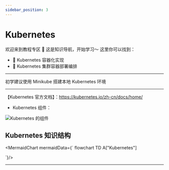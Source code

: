```yaml
---
sidebar_position: 3
---
```


# Kubernetes

欢迎来到教程专区 🎉 这是知识导航，开始学习～ 这里你可以找到：

- 🌱 Kubernetes 容器化实现
- 🚀 Kubernetes 集群容器部署编排

---

初学建议使用 Minikube 搭建本地 Kubernetes 环境

---

【Kubernetes 官方文档】：https://kubernetes.io/zh-cn/docs/home/

- Kubernetes 组件：

![Kubernetes 的组件](01-BriefIntroduction.assets/components-of-kubernetes.svg)

## Kubernetes 知识结构


<MermaidChart mermaidData={`
flowchart TD
    A["Kubernetes"]

`}/>

---


<DocCardList/>